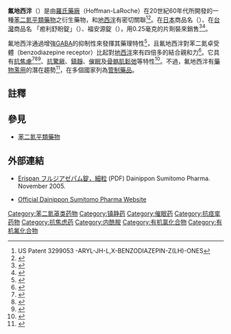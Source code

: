 {{SelfDistinguish|指[[氟硝西泮|氟硝西泮（俗稱FM2）]]}}
{{medical}}
{{Drugbox
| Watchedfields = changed
| verifiedrevid = 443821344
| IUPAC_name = ''7-chloro-5-(2-fluorophenyl)-1-methyl-1H-benzo[e][1,4]diazepin-2(3H)-one''
| image = Fludiazepam.svg
| width = 180
| image2 = Fludiazepam3d.png

<!--Clinical data-->
| tradename =  
| Drugs.com = {{drugs.com|international|fludiazepam}}
| pregnancy_category = ?
| legal_CA = Schedule IV
| legal_DE = Anlage III
| legal_TW = 第四級管制藥品
| legal_US = Schedule IV
| legal_status = [[Schedule_IV_controlled_substance|Schedule IV]](US)
| routes_of_administration = Oral

<!--Pharmacokinetic data-->
| bioavailability = ?
| metabolism = [[肝臟|肝臟]]
| elimination_half-life = ?
| excretion = [[腎|腎]]

<!--Identifiers-->
| CASNo_Ref = {{cascite|correct|CAS}}
| CAS_number_Ref = {{cascite|correct|??}}
| CAS_number = 3900-31-0
| ATC_prefix = N05
| ATC_suffix = BA17
| PubChem = 3369
| DrugBank_Ref = {{drugbankcite|correct|drugbank}}
| DrugBank = DB01567
| ChemSpiderID_Ref = {{chemspidercite|correct|chemspider}}
| ChemSpiderID = 3252
| UNII_Ref = {{fdacite|correct|FDA}}
| UNII = 7F64A2K16Z
| KEGG_Ref = {{keggcite|correct|kegg}}
| KEGG = D01354
| ChEBI_Ref = {{ebicite|correct|EBI}}
| ChEBI = 31618
| ChEMBL_Ref = {{ebicite|correct|EBI}}
| ChEMBL = 13291

<!--Chemical data-->
| C=16 | H=12 | Cl=1 | F=1 | N=2 | O=1 
| molecular_weight = 302.7
| smiles = O=C1CN=C(C2=CC=CC=C2F)C3=CC(Cl)=CC=C3N1C
| InChI = 1/C16H12ClFN2O/c1-20-14-7-6-10(17)8-12(14)16(19-9-15(20)21)11-4-2-3-5-13(11)18/h2-8H,9H2,1H3
| InChIKey = ROYOYTLGDLIGBX-UHFFFAOYAM
| StdInChI_Ref = {{stdinchicite|correct|chemspider}}
| StdInChI = 1S/C16H12ClFN2O/c1-20-14-7-6-10(17)8-12(14)16(19-9-15(20)21)11-4-2-3-5-13(11)18/h2-8H,9H2,1H3
| StdInChIKey_Ref = {{stdinchicite|correct|chemspider}}
| StdInChIKey = ROYOYTLGDLIGBX-UHFFFAOYSA-N
}}

'''氟地西泮'''（{{lang|en|Fludiazepam}}）是由[[羅氏藥廠|羅氏藥廠]]（Hoffman-LaRoche）在20世紀60年代所開發的一種[[苯二氮平類藥物|苯二氮平類藥物]]之衍生藥物，和[[地西泮|地西泮]]有密切關聯<ref>US Patent 3299053 -ARYL-JH-L,X-BENZODIAZEPIN-Z(LH)-ONES</ref><ref>{{Cite journal | last1 = Neville | first1 = GA. | last2 = Beckstead | first2 = HD. | last3 = Shurvell | first3 = HF. | title = A Fourier transform-Raman and infrared vibrational study of delorazepam, fludiazepam, flurazepam, and tetrazepam. | url = https://archive.org/details/sim_journal-of-pharmaceutical-sciences_1994-02_83_2/page/143 | journal = J Pharm Sci | volume = 83 | issue = 2 | pages = 143–51 |date=Feb 1994 | PMID = 7909552 | doi=10.1002/jps.2600830207}}</ref>。在[[日本|日本]]商品名（{{lang|en|Erispan}}）、在[[台灣|台灣]]商品名 「癒利舒盼錠」（{{lang|en|Erispan}}）、福安源錠（{{lang|en|Flupine}}），用0.25毫克的片劑裝來銷售<ref>{{Cite journal | last1 = Su | first1 = TP. | last2 = Chen | first2 = TJ. | last3 = Hwang | first3 = SJ. | last4 = Chou | first4 = LF. | last5 = Fan | first5 = AP. | last6 = Chen | first6 = YC. | title = Utilization of psychotropic drugs in Taiwan: an overview of outpatient sector in 2000. | journal = Zhonghua Yi Xue Za Zhi (Taipei) | volume = 65 | issue = 8 | pages = 378–91 |date=Aug 2002 | PMID = 12455808 }}</ref><ref>{{cite web|url=http://www.non-benzodiazepines.org.uk/benzodiazepine-names.html |title=Benzodiazepine Names |accessdate=2008-12-29 |publisher=non-benzodiazepines.org.uk |deadurl=yes |archiveurl=https://web.archive.org/web/20081208054743/http://www.non-benzodiazepines.org.uk/benzodiazepine-names.html |archivedate=2008-12-08 }}</ref>。 

氟地西泮通過增強[[GABA|GABA]]的抑制性來發揮其藥理特性<ref>{{Cite journal | last1 = Tsuchiya | first1 = T. | last2 = Fukushima | first2 = H. | title = Effects of benzodiazepines and pentobarbitone on the gaba-ergic recurrent inhibition of hippocampal neurons. | journal = Eur J Pharmacol | volume = 48 | issue = 4 | pages = 421–4 |date=Apr 1978 | PMID = 648585 | doi=10.1016/0014-2999(78)90169-3}}</ref>，且氟地西泮對苯二氮卓受體（benzodiazepine receptor）比起對[[地西泮|地西泮]]來有四倍多的結合親和力<ref>{{Cite journal | last1 = Nakatsuka | first1 = I. | last2 = Shimizu | first2 = H. | last3 = Asami | first3 = Y. | last4 = Katoh | first4 = T. | last5 = Hirose | first5 = A. | last6 = Yoshitake | first6 = A. | title = Benzodiazepines and their metabolites: relationship between binding affinity to the benzodiazepine receptor and pharmacological activity. | journal = Life Sci | volume = 36 | issue = 2 | pages = 113–9 |date=Jan 1985 | pmid = 2857046 | doi=10.1016/0024-3205(85)90089-X}}</ref>。它具有[[抗焦慮|抗焦慮]]<ref>{{Cite journal | last1 = Okada | first1 = S. | last2 = Ichiki | first2 = K. | last3 = Tanokuchi | first3 = S. | last4 = Ishii | first4 = K. | last5 = Hamada | first5 = H. | last6 = Ota | first6 = Z. | title = Effect of an anxiolytic on lipid profile in non-insulin-dependent diabetes mellitus. | journal = J Int Med Res | volume = 22 | issue = 6 | pages = 338–42 | PMID = 7895897 | year=1994}}</ref><ref>{{Cite journal | last1 = Okada | first1 = S. | last2 = Ichiki | first2 = K. | last3 = Tanokuchi | first3 = S. | last4 = Ishii | first4 = K. | last5 = Hamada | first5 = H. | last6 = Ota | first6 = Z. | title = Improvement of stress reduces glycosylated haemoglobin levels in patients with type 2 diabetes. | journal = J Int Med Res | volume = 23 | issue = 2 | pages = 119–22 | PMID = 7601294 | year=1995}}</ref><ref>{{Cite journal | last1 = Okada | first1 = S. | last2 = Ichiki | first2 = K. | last3 = Tanokuchi | first3 = S. | last4 = Ishii | first4 = K. | last5 = Hamada | first5 = H. | last6 = Ota | first6 = Z. | title = How blood pressure in patients with non-insulin-dependent diabetes mellitus is influenced by stress. | journal = J Int Med Res | volume = 23 | issue = 5 | pages = 377–80 | PMID = 8529781 | year=1995}}</ref>、[[抗驚厥|抗驚厥]]、[[鎮靜|鎮靜]]、[[安眠药|催眠]]及[[肌肉鬆弛劑|骨骼肌鬆弛]]等特性<ref>{{Cite journal | last1 = Inoue | first1 = H. | last2 = Maeno | first2 = Y. | last3 = Iwasa | first3 = M. | last4 = Matoba | first4 = R. | last5 = Nagao | first5 = M. | title = Screening and determination of benzodiazepines in whole blood using solid-phase extraction and gas chromatography/mass spectrometry. | journal = Forensic Sci Int | volume = 113 | issue = 1-3 | pages = 367–73 |date=Sep 2000 | pmid = 10978650 | doi=10.1016/S0379-0738(00)00226-7}}</ref>。不過，氟地西泮有[[物質濫用|藥物濫用]]的潛在趨勢<ref>{{Cite journal | last1 = Shimamine | first1 = M. | last2 = Masunari | first2 = T. | last3 = Nakahara | first3 = Y. | title = [Studies on identification of drugs of abuse by diode array detection. I. Screening-test and identification of benzodiazepines by HPLC-DAD with ICOS software system] | journal = Eisei Shikenjo Hokoku | issue = 111 | pages = 47–56 | year = 1993 | PMID = 7920567 }}</ref>，在多個國家列為[[管制藥品|管制藥品]]。

==註釋==
{{Reflist|2}}

==參見==
*[[苯二氮平類藥物|苯二氮平類藥物]]

==外部連結==
* {{ja icon}} [http://med.ds-pharma.co.jp/medicine/ryouiki/seishin/doc/erispan_tabfgr_tenpu.pdf Erispan フルジアゼパム錠，細粒]{{dead link|date=2018年1月 |bot=InternetArchiveBot |fix-attempted=yes }} (PDF) Dainippon Sumitomo Pharma. November 2005.
* {{ja icon}} [http://www.ds-pharma.co.jp Official Dainippon Sumitomo Pharma Website] {{Wayback|url=http://www.ds-pharma.co.jp/ |date=20200701040155 }}

{{苯二氮䓬类药物|state=collapsed}}
{{Anxiolytics|state=collapsed}}

{{Authority control}}
[[Category:苯二氮䓬类药物|Category:苯二氮䓬类药物]]
[[Category:镇静药|Category:镇静药]]
[[Category:催眠药|Category:催眠药]]
[[Category:抗痉挛药物|Category:抗痉挛药物]]
[[Category:抗焦虑药|Category:抗焦虑药]]
[[Category:内酰胺|Category:内酰胺]]
[[Category:有机氯化合物|Category:有机氯化合物]]
[[Category:有机氟化合物|Category:有机氟化合物]]